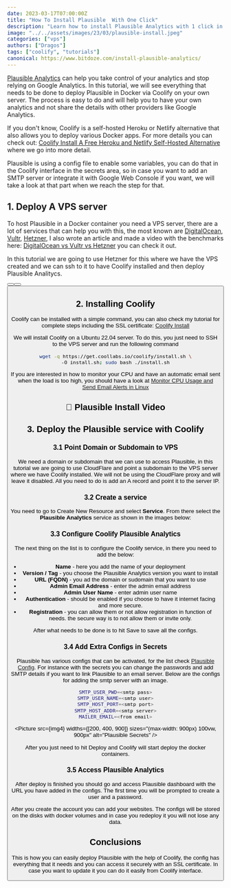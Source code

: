 ```yaml
---
date: 2023-03-17T07:00:00Z
title: "How To Install Plausible  With One Click"
description: "Learn how to install Plausible Analytics with 1 click in docker via Coolify on your own server."
image: "../../assets/images/23/03/plausible-install.jpeg"
categories: ["vps"]
authors: ["Dragos"]
tags: ["coolify", "tutorials"]
canonical: https://www.bitdoze.com/install-plausible-analytics/
---
```



[Plausible Analytics](https://www.bitdoze.com/plausible-tool/) can help you take control of your analytics and stop relying on Google Analytics. In this tutorial, we will see everything that needs to be done to deploy Plausible in Docker via Coolify on your own server. The process is easy to do and will help you to have your own analytics and not share the details with other providers like Google Analytics.

If you don't know, Coolify is a self-hosted Heroku or Netlify alternative that also allows you to deploy various Docker apps. For more details you can check out: [Coolify Install A Free Heroku and Netlify Self-Hosted Alternative](https://www.bitdoze.com/coolify-install-heroku-alternative/) where we go into more detail.

Plausible is using a config file to enable some variables, you can do that in the Coolify interface in the secrets area, so in case you want to add an SMTP server or integrate it with Google Web Console if you want, we will take a look at that part when we reach the step for that.

## 1. Deploy A VPS server

To host Plausible in a Docker container you need a VPS server, there are a lot of services that can help you with this, the most known are [DigitalOcean](https://go.bitdoze.com/do), [Vultr](https://go.bitdoze.com/vultr), [Hetzner](https://go.bitdoze.com/hetzner), I also wrote an article and made a video with the benchmarks here: [DigitalOcean vs Vultr vs Hetzner](https://www.wpdoze.com/digitalocean-vs-vultr-vs-hetzner/) you can check it out.

In this tutorial we are going to use Hetzner for this where we have the VPS created and we can ssh to it to have Coolify installed and then deploy Plausible Analitycs.

<Button link="https://go.bitdoze.com/do" text="DigitalOcean $100 Free" />
<Button link="https://go.bitdoze.com/vultr" text="Vultr $100 Free" />
<Button link="https://go.bitdoze.com/hetzner" text="Hetzner €⁠20 Free" />

## 2. Installing Coolify

Coolify can be installed with a simple command, you can also check my tutorial for complete steps including the SSL certificate: [Coolify Install](https://www.bitdoze.com/coolify-install-heroku-alternative/)

We will install Coolify on a Ubuntu 22.04 server. To do this, you just need to SSH to the VPS server and run the following command

```bash
wget -q https://get.coollabs.io/coolify/install.sh \
-O install.sh; sudo bash ./install.sh
```

If you are interested in how to monitor your CPU and have an automatic email sent when the load is too high, you should have a look at [Monitor CPU Usage and Send Email Alerts in Linux](https://www.bitdoze.com/monitor-cpu-usage-and-send-email-alerts-in-linux/)

## 🎥 Plausible Install Video

<YouTubeEmbed
  url="https://www.youtube.com/embed/RNnuXCUhHF4"
  label="How To Install Plausible  With One Click"
/>

## 3. Deploy the Plausible service with Coolify

### 3.1 Point Domain or Subdomain to VPS

We need a domain or subdomain that we can use to access Plausible, in this tutorial we are going to use CloudFlare and point a subdomain to the VPS server where we have Coolify installed. We will not be using the CloudFlare proxy and will leave it disabled. All you need to do is add an A record and point it to the server IP.

### 3.2 Create a service

You need to go to Create New Resource and select **Service**. From there select the **Plausible Analytics** service as shown in the images below:

<Picture
  src={img1}
  alt="Coolify service create"
/>
<Picture
  src={img2}
  alt="Coolify choose Plausible Analytics"
/>

### 3.3 Configure Coolify Plausible Analytics

The next thing on the list is to configure the Coolify service, in there you need to add the below:

- **Name** - here you add the name of your deployment
- **Version / Tag** - you choose the Plausible Analytics version you want to install
- **URL (FQDN)** - you ad the domain or sudomain that you want to use
- **Admin Email Address** - enter the admin email address
- **Admin User Name** - enter admin user name
- **Authentication** - should be enabled if you choose to have it internet facing and more secure.
- **Registration** - you can allow them or not allow registration in function of needs. the secure way is to not allow them or invite only.

<Picture
  src={img3}
  alt="Coolify Plausible Configs"
/>

After what needs to be done is to hit Save to save all the configs.

### 3.4 Add Extra Configs in Secrets

Plausible has various configs that can be activated, for the list check [Plausible Config](https://plausible.io/docs/self-hosting-configuration). For instance with the secrets you can change the passwords and add SMTP details if you want to link Plausible to an email server. Below are the configs for adding the smtp server with an image.

```bash
SMTP_USER_PWD=<smtp pass>
SMTP_USER_NAME=<smtp user>
SMTP_HOST_PORT=<smtp port>
SMTP_HOST_ADDR=<smtp server>
MAILER_EMAIL=<from email>
```

<Picture
  src={img4}
  widths={[200, 400, 900]}
  sizes="(max-width: 900px) 100vw, 900px"
  alt="Plausible Secrets"
/>

After you just need to hit Deploy and Coolify will start deploy the docker containers.

### 3.5 Access Plausible Analytics

After deploy is finished you should go and access Plausible dashboard with the URL you have added in the configs. The first time you will be prompted to create a user and a password.

After you create the account you can add your websites. The configs will be stored on the disks with docker volumes and in case you redeploy it you will not lose any data.

## Conclusions

This is how you can easily deploy Plausible with the help of Coolify, the config has everything that it needs and you can access it securely with an SSL certificate. In case you want to update it you can do it easily from Coolify interface.
